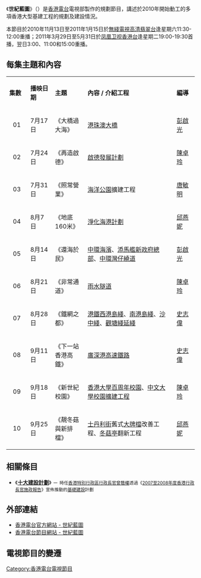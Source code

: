{{香港電台電視節目
|中文節目名=世紀藍圖
|英文節目名={{lang|en|Blueprint}}
|翡翠台首播日期=2010年7月17日-9月25日
|翡翠台首播時間=逢星期六 20:00-20:30 (連廣告)<br/>9月4日暫停播映
|監製=[[唐敏明|唐敏明]]
|編導=[[彭啟光|彭啟光]]、[[陳卓玲|陳卓玲]]、[[唐敏明|唐敏明]]、[[邱燕妮|邱燕妮]]、<br/>[[史志偉|史志偉]]
|語言=[[粵語|粵語]]
|集數=10
|類型=規劃節目
|地區 = {{HKG}}
|製作公司=[[香港電台|香港電台]]電視部
|旁白=[[葉冠霖|葉冠霖]]
|相關節目=《[[藍圖2000|藍圖2000]]》<br/>《[[藍圖廿一|藍圖廿一]]》<br/>《[[藍圖05之規劃我城|藍圖05之規劃我城]]》
|官方網站=http://programme.rthk.org.hk/rthk/tv/programme.php?name=tv/blueprint
|備註=
}}
《'''世紀藍圖'''》（{{lang-en|'''Blueprint'''}}）是[[香港電台|香港電台]]電視部製作的規劃節目，講述於2010年開始動工的多項香港大型基建工程的規劃及建設情況。

本節目於2010年11月13日至2011年1月15日於[[無綫電視|無綫電視]][[高清翡翠台|高清翡翠台]]逢星期六11:30-12:00重播；2011年3月29日至5月31日於[[凤凰卫视|凤凰卫视]][[凤凰卫视香港台|香港台]]逢星期二19:00-19:30首播，翌日3:00、11:00和15:00重播。

==每集主題和內容==
{| class="wikitable" style="width:58%;"
|- style="background:cornflowerblue; color:white" align=center
|style="width:4%"|'''集數'''||style="width:6%"|'''播映日期'''||style="width:8%"|'''主題'''||style="width:24%"|'''內容 / 介紹工程'''||style="width:5%"|'''編導'''
|-
|align=center| 01 ||7月17日||《大橋過大海》|| [[港珠澳大橋|港珠澳大橋]] ||[[彭啟光|彭啟光]]
|-
|align=center| 02 ||7月24日||《再造啟德》|| [[啟德發展計劃|啟德發展計劃]] ||[[陳卓玲|陳卓玲]]
|-
|align=center| 03 ||7月31日||《照常營業》|| [[海洋公園|海洋公園]]擴建工程 ||[[唐敏明|唐敏明]]
|-
|align=center| 04 ||8月7日||《地底160米》|| [[淨化海港計劃|淨化海港計劃]] ||[[邱燕妮|邱燕妮]]
|-
|align=center| 05 ||8月14日||《還海於民》|| [[港島北海濱長廊|中環海濱]]、[[添馬艦發展工程|添馬艦新政府總部]]、[[中環灣仔繞道|中環灣仔繞道]] ||[[彭啟光|彭啟光]]
|-
|align=center| 06 ||8月21日||《非常通道》|| [[港島西雨水排放隧道|雨水隧道]] ||[[陳卓玲|陳卓玲]]
|-
|align=center| 07 ||8月28日||《鐵網之都》|| [[港鐵|港鐵]][[港島綫西延|西港島綫]]、[[南港島綫|南港島綫]]、[[沙中綫|沙中綫]]、[[觀塘綫延綫|觀塘綫延綫]] ||[[史志偉|史志偉]]
|-
|align=center| 08 ||9月11日||《下一站 香港高鐵》|| [[廣深港高速鐵路|廣深港高速鐵路]] || [[史志偉|史志偉]]
|-
|align=center| 09 ||9月18日||《新世紀校園》|| [[百周年校園|香港大學百周年校園]]、[[中文大學校園擴建工程|中文大學校園擴建工程]] || [[陳卓玲|陳卓玲]]
|-
|align=center| 10 ||9月25日||《靚冬菇與新排檔》|| [[士丹利街|士丹利街]]舊式[[大牌檔|大牌檔]]改善工程、[[冬菇亭|冬菇亭]]翻新工程 || [[邱燕妮|邱燕妮]]
|}

==相關條目==
*《'''[[十大建設計劃|十大建設計劃]]'''》 － <small>時任[[香港特別行政區行政長官|香港特別行政區行政長官]][[曾蔭權|曾蔭權]]透過《[[2007至2008年度香港行政長官施政報告|2007至2008年度香港行政長官施政報告]]》宣佈推動的[[基礎建設|基礎建設]]計劃</small>

==外部連結==
*[https://web.archive.org/web/20100825120806/http://www.rthk.org.hk/special/blueprint/ 香港電台官方網站 - 世紀藍圖] 
*[http://programme.rthk.org.hk/rthk/tv/programme.php?name=tv/blueprint 香港電台節目網站 - 世紀藍圖] {{Wayback|url=http://programme.rthk.org.hk/rthk/tv/programme.php?name=tv%2Fblueprint |date=20160304192438 }}

==電視節目的變遷==
{{電視節目的變遷
|電視台={{HK}}[[無綫電視|無綫電視]][[翡翠台|翡翠台]]
|播放檔次=星期六 20:00-20:30 時段
|節目名稱=世紀藍圖（港台節目）<br/>（第1-7集）<br/>（2010.07.17 - 2010.08.28）
|上一節目=[[功夫傳奇|功夫傳奇]]（港台節目）<br/>（2010.06.12 - 2010.07.10）<span style="font-size:smaller;">（19:35-20:30）</span>
|下一節目=[[太陽計劃2010南區音樂峰會|太陽計劃2010南區音樂峰會]]（港台節目）<br/>（2010.09.04）<span style="font-size:smaller;">（19:00-20:30）</span>
|2節目名稱=世紀藍圖（港台節目）<br/>（第8-10集）<br/>（2010.09.11 - 2010.09.25）
|2上一節目=[[太陽計劃2010南區音樂峰會|太陽計劃2010南區音樂峰會]]（港台節目）<br/>（2010.09.04）<span style="font-size:smaller;">（19:00-20:30）</span>
|2下一節目=[[更上一層樓|更上一層樓]]<br/>（2010.10.02 - 2010.12.11）
|3電視台={{HK}}[[無綫電視|無綫電視]][[高清翡翠台|高清翡翠台]]
|3播放檔次=星期六 11:30-12:00 時段
|3節目名稱=世紀藍圖（港台節目）<br/>（2010.11.13 - 2011.01.15）
|3上一節目=跨世紀禮賓府－<br/>155周年特輯（港台節目）<br/>（2010.11.06）
|3下一節目=[[一念之間_(香港電視劇)|一念之間]]（港台節目）<br/>（2011.01.22 - 2011.03.12）
|4電視台={{HK}}[[凤凰卫视|凤凰卫视]][[凤凰卫视香港台|香港台]]
|4播放檔次=星期二19:00-19:30時段／翌日 3:00、11:00和15:00重播
|4上一節目=鳳凰衞視香港台的播映節目<br/>於2011年3月28日啟播
|4節目名稱=世紀藍圖（港台節目）<br/>（2011.03.29 - 2011.05.31）
|4下一節目=[[設計城市|設計城市]]（港台節目）<br/>（2011.06.07 - 2011.08.09）
}}

[[Category:香港電台電視節目|Category:香港電台電視節目]]